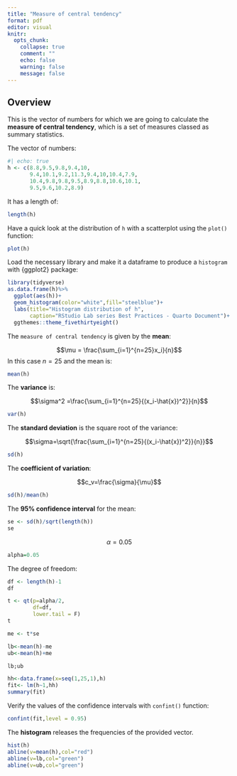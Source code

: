 ```yaml
---
title: "Measure of central tendency"
format: pdf
editor: visual
knitr:
  opts_chunk:   
    collapse: true
    comment: "" 
    echo: false
    warning: false
    message: false
---
```


## Overview

This is the vector of numbers for which we are going to calculate the **measure of central tendency**, which is a set of measures classed as summary statistics.

The vector of numbers:

```r
#| echo: true
h <- c(8.8,9.5,9.8,9.4,10,
       9.4,10.1,9.2,11.3,9.4,10,10.4,7.9,
       10.4,9.8,9.8,9.5,8.9,8.8,10.6,10.1,
       9.5,9.6,10.2,8.9)
```

It has a length of:

```r
length(h)
```

Have a quick look at the distribution of `h` with a scatterplot using the `plot()` function:

```r
plot(h)
```

Load the necessary library and make it a dataframe to produce a `histogram` with {ggplot2} package:

```r
library(tidyverse)
as.data.frame(h)%>%
  ggplot(aes(h))+
  geom_histogram(color="white",fill="steelblue")+
  labs(title="Histogram distribution of h",
       caption="RStudio Lab series Best Practices - Quarto Document")+
  ggthemes::theme_fivethirtyeight()
```

The `measure of central tendency` is given by the **mean**:

$$\mu = \frac{\sum_{i=1}^{n=25}x_i}{n}$$ In this case $n=25$ and the mean is:

```r
mean(h)
```

The **variance** is:

$$\sigma^2 =\frac{\sum_{i=1}^{n=25}{(x_i-\hat{x})^2}}{n}$$

```r
var(h)
```

The **standard deviation** is the square root of the variance:

$$\sigma=\sqrt{\frac{\sum_{i=1}^{n=25}{(x_i-\hat{x})^2}}{n}}$$

```r
sd(h)
```

The **coefficient of variation**:

$$c_v=\frac{\sigma}{\mu}$$

```r
sd(h)/mean(h)
```

The **95% confidence interval** for the mean:

```r
se <- sd(h)/sqrt(length(h))
se
```

$$\alpha= 0.05$$

```r
alpha=0.05
```

The degree of freedom:

```r
df <- length(h)-1
df
```

```r
t <- qt(p=alpha/2,
        df=df,
        lower.tail = F)
t
```

```r
me <- t*se
```

```r
lb<-mean(h)-me
ub<-mean(h)+me

lb;ub
```

```r
hh<-data.frame(x=seq(1,25,1),h)
fit<- lm(h~1,hh)
summary(fit)
```

Verify the values of the confidence intervals with `confint()` function:

```r
confint(fit,level = 0.95)
```

The **histogram** releases the frequencies of the provided vector.

```r
hist(h)
abline(v=mean(h),col="red")
abline(v=lb,col="green")
abline(v=ub,col="green")
```
